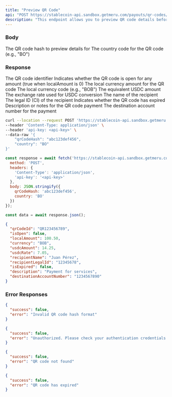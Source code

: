 ```yaml
---
title: "Preview QR Code"
api: "POST https://stablecoin-api.sandbox.getmeru.com/payouts/qr-codes/preview"
description: "This endpoint allows you to preview QR code details before processing a payout"
---
```


### Body

<ParamField body="qrCodeHash" type="string" required>
  The QR code hash to preview details for
</ParamField>

<ParamField body="country" type="string" required>
  The country code for the QR code (e.g., "BO")
</ParamField>

### Response

<ResponseField name="qrCodeId" type="string">
  The QR code identifier
</ResponseField>

<ResponseField name="isOpen" type="boolean">
  Indicates whether the QR code is open for any amount (true when localAmount is 0)
</ResponseField>

<ResponseField name="localAmount" type="number">
  The local currency amount for the QR code
</ResponseField>

<ResponseField name="currency" type="string">
  The local currency code (e.g., "BOB")
</ResponseField>

<ResponseField name="usdcAmount" type="number">
  The equivalent USDC amount
</ResponseField>

<ResponseField name="usdcRate" type="number">
  The exchange rate used for USDC conversion
</ResponseField>

<ResponseField name="recipientName" type="string">
  The name of the recipient
</ResponseField>

<ResponseField name="recipientLegalId" type="string">
  The legal ID (CI) of the recipient
</ResponseField>


<ResponseField name="isExpired" type="boolean">
  Indicates whether the QR code has expired
</ResponseField>

<ResponseField name="description" type="string">
  Description or notes for the QR code payment
</ResponseField>

<ResponseField name="destinationAccountNumber" type="string">
  The destination account number for the payment
</ResponseField>

<RequestExample>

```bash cURL
curl --location --request POST 'https://stablecoin-api.sandbox.getmeru.com/payouts/qr-codes/preview' \
--header 'Content-Type: application/json' \
--header 'api-key: <api-key>' \
--data-raw '{
    "qrCodeHash": "abc123def456",
    "country": "BO"
}'
```

```js Javascript
const response = await fetch('https://stablecoin-api.sandbox.getmeru.com/payouts/qr-codes/preview', {
  method: 'POST',
  headers: {
    'Content-Type': 'application/json',
    'api-key': '<api-key>'
  },
  body: JSON.stringify({
    qrCodeHash: 'abc123def456',
    country: 'BO'
  })
});

const data = await response.json();
```

</RequestExample>

<ResponseExample>

```json 200
{
  "qrCodeId": "QR123456789",
  "isOpen": false,
  "localAmount": 100.50,
  "currency": "BOB",
  "usdcAmount": 14.25,
  "usdcRate": 7.05,
  "recipientName": "Juan Pérez",
  "recipientLegalId": "12345678",
  "isExpired": false,
  "description": "Payment for services",
  "destinationAccountNumber": "1234567890"
}
```

</ResponseExample>

### Error Responses

<ResponseExample>

```json 400
{
  "success": false,
  "error": "Invalid QR code hash format"
}
```

```json 401
{
  "success": false,
  "error": "Unauthorized. Please check your authentication credentials."
}
```

```json 404
{
  "success": false,
  "error": "QR code not found"
}
```

```json 410
{
  "success": false,
  "error": "QR code has expired"
}
```

</ResponseExample>
